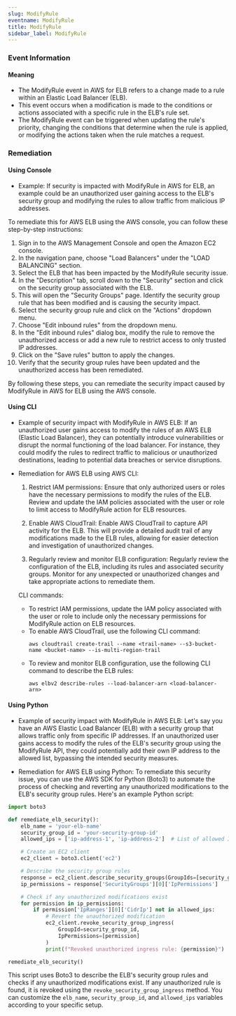 ```yaml
--- 
slug: ModifyRule
eventname: ModifyRule
title: ModifyRule
sidebar_label: ModifyRule
---
```

                       
### Event Information

#### Meaning

- The ModifyRule event in AWS for ELB refers to a change made to a rule within an Elastic Load Balancer (ELB).
- This event occurs when a modification is made to the conditions or actions associated with a specific rule in the ELB's rule set.
- The ModifyRule event can be triggered when updating the rule's priority, changing the conditions that determine when the rule is applied, or modifying the actions taken when the rule matches a request.

### Remediation

#### Using Console

- Example: If security is impacted with ModifyRule in AWS for ELB, an example could be an unauthorized user gaining access to the ELB's security group and modifying the rules to allow traffic from malicious IP addresses.

To remediate this for AWS ELB using the AWS console, you can follow these step-by-step instructions:

1. Sign in to the AWS Management Console and open the Amazon EC2 console.
2. In the navigation pane, choose "Load Balancers" under the "LOAD BALANCING" section.
3. Select the ELB that has been impacted by the ModifyRule security issue.
4. In the "Description" tab, scroll down to the "Security" section and click on the security group associated with the ELB.
5. This will open the "Security Groups" page. Identify the security group rule that has been modified and is causing the security impact.
6. Select the security group rule and click on the "Actions" dropdown menu.
7. Choose "Edit inbound rules" from the dropdown menu.
8. In the "Edit inbound rules" dialog box, modify the rule to remove the unauthorized access or add a new rule to restrict access to only trusted IP addresses.
9. Click on the "Save rules" button to apply the changes.
10. Verify that the security group rules have been updated and the unauthorized access has been remediated.

By following these steps, you can remediate the security impact caused by ModifyRule in AWS for ELB using the AWS console.

#### Using CLI

- Example of security impact with ModifyRule in AWS ELB: If an unauthorized user gains access to modify the rules of an AWS ELB (Elastic Load Balancer), they can potentially introduce vulnerabilities or disrupt the normal functioning of the load balancer. For instance, they could modify the rules to redirect traffic to malicious or unauthorized destinations, leading to potential data breaches or service disruptions.

- Remediation for AWS ELB using AWS CLI:
  1. Restrict IAM permissions: Ensure that only authorized users or roles have the necessary permissions to modify the rules of the ELB. Review and update the IAM policies associated with the user or role to limit access to ModifyRule action for ELB resources.
  
  2. Enable AWS CloudTrail: Enable AWS CloudTrail to capture API activity for the ELB. This will provide a detailed audit trail of any modifications made to the ELB rules, allowing for easier detection and investigation of unauthorized changes.
  
  3. Regularly review and monitor ELB configuration: Regularly review the configuration of the ELB, including its rules and associated security groups. Monitor for any unexpected or unauthorized changes and take appropriate actions to remediate them. 
  
  CLI commands:
  - To restrict IAM permissions, update the IAM policy associated with the user or role to include only the necessary permissions for ModifyRule action on ELB resources.
  - To enable AWS CloudTrail, use the following CLI command:
    ```
    aws cloudtrail create-trail --name <trail-name> --s3-bucket-name <bucket-name> --is-multi-region-trail
    ```
  - To review and monitor ELB configuration, use the following CLI command to describe the ELB rules:
    ```
    aws elbv2 describe-rules --load-balancer-arn <load-balancer-arn>
    ```

#### Using Python

- Example of security impact with ModifyRule in AWS ELB: Let's say you have an AWS Elastic Load Balancer (ELB) with a security group that allows traffic only from specific IP addresses. If an unauthorized user gains access to modify the rules of the ELB's security group using the ModifyRule API, they could potentially add their own IP address to the allowed list, bypassing the intended security measures.

- Remediation for AWS ELB using Python: To remediate this security issue, you can use the AWS SDK for Python (Boto3) to automate the process of checking and reverting any unauthorized modifications to the ELB's security group rules. Here's an example Python script:

```python
import boto3

def remediate_elb_security():
    elb_name = 'your-elb-name'
    security_group_id = 'your-security-group-id'
    allowed_ips = ['ip-address-1', 'ip-address-2']  # List of allowed IP addresses

    # Create an EC2 client
    ec2_client = boto3.client('ec2')

    # Describe the security group rules
    response = ec2_client.describe_security_groups(GroupIds=[security_group_id])
    ip_permissions = response['SecurityGroups'][0]['IpPermissions']

    # Check if any unauthorized modifications exist
    for permission in ip_permissions:
        if permission['IpRanges'][0]['CidrIp'] not in allowed_ips:
            # Revert the unauthorized modification
            ec2_client.revoke_security_group_ingress(
                GroupId=security_group_id,
                IpPermissions=[permission]
            )
            print(f"Revoked unauthorized ingress rule: {permission}")

remediate_elb_security()
```

This script uses Boto3 to describe the ELB's security group rules and checks if any unauthorized modifications exist. If any unauthorized rule is found, it is revoked using the `revoke_security_group_ingress` method. You can customize the `elb_name`, `security_group_id`, and `allowed_ips` variables according to your specific setup.


 
